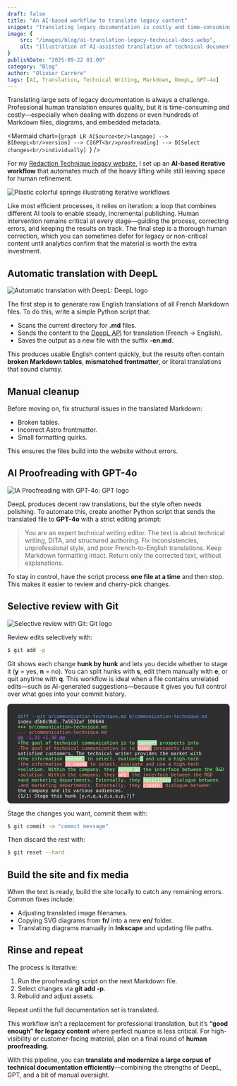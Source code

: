 ```yaml
---
draft: false
title: "An AI-based workflow to translate legacy content"
snippet: "Translating legacy documentation is costly and time-consuming. This post shows how I combined DeepL, GPT-4o, and a bit of manual editing to efficiently translate French Markdown files into polished English—good enough for legacy content and easy to iterate."
image: {
    src: "/images/blog/ai-translation-legacy-technical-docs.webp",
    alt: "Illustration of AI-assisted translation of technical documentation"
}
publishDate: "2025-09-22 01:00"
category: "Blog"
author: "Olivier Carrère"
tags: [AI, Translation, Technical Writing, Markdown, DeepL, GPT-4o]
---
```


Translating large sets of legacy documentation is always a challenge. Professional human translation ensures quality, but it is time-consuming and costly—especially when dealing with dozens or even hundreds of Markdown files, diagrams, and embedded metadata.


<Mermaid chart={`graph LR
  A[Source<br/>langage] --> B[DeepL<br/>version] --> C[GPT<br/>proofreading] --> D[Select changes<br/>individually]
`} />

For my [Redaction Technique legacy website](https://docs.redaction-technique.org/), I set up an **AI-based iterative workflow** that automates much of the heavy lifting while still leaving space for human refinement.

![Plastic colorful springs illustrating iterative workflows](/images/blog/ai-translation-legacy-technical-docs-large.webp)

Like most efficient processes, it relies on iteration: a loop that combines different AI tools to enable steady, incremental publishing. Human intervention remains critical at every stage—guiding the process, correcting errors, and keeping the results on track. The final step is a thorough human correction, which you can sometimes defer for legacy or non-critical content until analytics confirm that the material is worth the extra investment.

## Automatic translation with DeepL

<img 
  src="/images/blog/DeepL_logo.svg" 
  alt="Automatic translation with DeepL: DeepL logo" 
  width={200} 
/>


The first step is to generate raw English translations of all French Markdown files. To do this, write a simple Python script that:

* Scans the current directory for **.md** files.
* Sends the content to the [DeepL API](https://www.deepl.com/docs-api) for translation (French → English).
* Saves the output as a new file with the suffix **-en.md**.

This produces usable English content quickly, but the results often contain **broken Markdown tables**, **mismatched frontmatter**, or literal translations that sound clumsy.

## Manual cleanup

Before moving on, fix structural issues in the translated Markdown:

* Broken tables.
* Incorrect Astro frontmatter.
* Small formatting quirks.

This ensures the files build into the website without errors.

## AI Proofreading with GPT-4o

<img 
  src="/images/blog/ChatGPT-Logo.svg" 
  alt="IA Proofreading with GPT-4o: GPT logo" 
  width={100} 
/>

DeepL produces decent raw translations, but the style often needs polishing. To automate this, create another Python script that sends the translated file to **GPT-4o** with a strict editing prompt:

<blockquote>
You are an expert technical writing editor. The text is about technical writing, DITA, and structured authoring. Fix inconsistencies, unprofessional style, and poor French-to-English translations. Keep Markdown formatting intact. Return only the corrected text, without explanations.
</blockquote>

To stay in control, have the script process **one file at a time** and then stop. This makes it easier to review and cherry-pick changes.

## Selective review with Git

<img 
  src="/images/blog/Git-logo.svg" 
  alt="Selective review with Git: Git logo" 
  width={200} 
/>

Review edits selectively with:

```bash
$ git add -p
```

Git shows each change **hunk by hunk** and lets you decide whether to stage it (**y** = yes, **n** = no). You can split hunks with **s**, edit them manually with **e**, or quit anytime with **q**. This workflow is ideal when a file contains unrelated edits—such as AI-generated suggestions—because it gives you full control over what goes into your commit history.

<div style="background-color:#2e2e2e; color:#ffffff; font-family: monospace; font-size: 0.75em; padding: 1em; white-space: pre-wrap; border-radius: 8px;">
  <span style="color:#4da6ff;">diff --git a/communication-technique.md b/communication-technique.md</span>
  index d5b0c9b8..7a5632af 100644
  <span style="color:#7fff7f;">+++ b/communication-technique.md</span>
  <span style="color:#ff7f7f;">--- a/communication-technique.md</span>
  <span style="color:#b266ff;">@@ -1,31 +1,30 @@</span>
  <span style="color:#7fff7f;">+The goal of technical communication is to <span style="color:#ffffff; background-color:#a0dca0;">convert</span> prospects into</span>
  <span style="color:#ff7f7f;">-The goal of technical communication is to <span style="color:#ffffff; background-color:#ff9999;">turn </span> prospects into</span>
  satisfied customers. The technical writer provides the market with
  <span style="color:#7fff7f;">+the information <span style="color:#ffffff; background-color:#a0dca0;">needed </span> to select, evaluate<span style="color:#ffffff; background-color:#a0dca0;">,</span> and use a high-tech</span>
  <span style="color:#ff7f7f;">-the information <span style="color:#ffffff; background-color:#ff9999;">it needs</span> to select, evaluate and use a high-tech</span>
  <span style="color:#7fff7f;">+solution. Within the company, they <span style="color:#ffffff; background-color:#a0dca0;">serve as</span> the interface between the R&D</span>
  <span style="color:#ff7f7f;">-solution. Within the company, they <span style="color:#ffffff; background-color:#ff9999;">are </span> the interface between the R&D</span>
  <span style="color:#7fff7f;">+and marketing departments. Externally, they <span style="color:#ffffff; background-color:#a0dca0;">facilitate</span> dialogue between</span>
  <span style="color:#ff7f7f;">-and marketing departments. Externally, they <span style="color:#ffffff; background-color:#ff9999;">create </span> dialogue between</span>
  the company and its various audiences.
  (1/1) Stage this hunk [y,n,q,a,d,s,e,p,?]?
</div>

Stage the changes you want, commit them with:

```bash
$ git commit -m "commit message"
```

Then discard the rest with:

```bash
$ git reset --hard
```

## Build the site and fix media

When the text is ready, build the site locally to catch any remaining errors. Common fixes include:

* Adjusting translated image filenames.
* Copying SVG diagrams from **fr/** into a new **en/** folder.
* Translating diagrams manually in **Inkscape** and updating file paths.

## Rinse and repeat

The process is iterative:

1. Run the proofreading script on the next Markdown file.
2. Select changes via **git add -p**.
3. Rebuild and adjust assets.

Repeat until the full documentation set is translated.

This workflow isn’t a replacement for professional translation, but it’s **“good enough” for legacy content** where perfect nuance is less critical. For high-visibility or customer-facing material, plan on a final round of **human proofreading**.

With this pipeline, you can **translate and modernize a large corpus of technical documentation efficiently**—combining the strengths of DeepL, GPT, and a bit of manual oversight.
